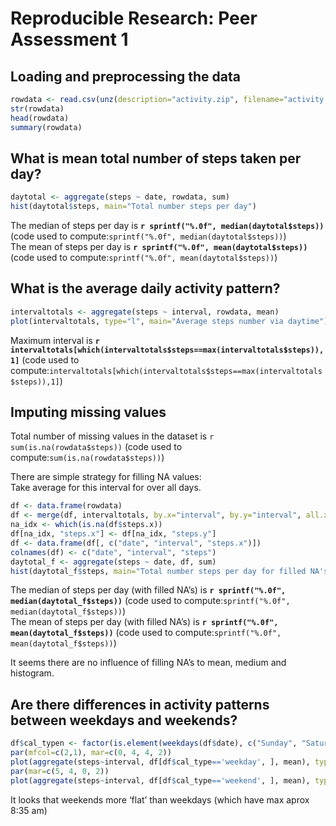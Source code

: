 # Reproducible Research: Peer Assessment 1


## Loading and preprocessing the data
```r
rowdata <- read.csv(unz(description="activity.zip", filename="activity.csv"), stringsAsFactors=F, colClasses=c(NA, "Date", NA))
str(rowdata)
head(rowdata)
summary(rowdata)
```

## What is mean total number of steps taken per day?
```r
daytotal <- aggregate(steps ~ date, rowdata, sum)
hist(daytotal$steps, main="Total number steps per day")
```

The median of steps per day is  **`r sprintf("%.0f", median(daytotal$steps))`** (code used to compute:`sprintf("%.0f", median(daytotal$steps))`)  
The mean of steps per day is    **`r sprintf("%.0f", mean(daytotal$steps))`** (code used to compute:`sprintf("%.0f", mean(daytotal$steps))`)  


## What is the average daily activity pattern?
```r
intervaltotals <- aggregate(steps ~ interval, rowdata, mean)
plot(intervaltotals, type="l", main="Average steps number via daytime")
```

Maximum interval is **`r intervaltotals[which(intervaltotals$steps==max(intervaltotals$steps)),1]`** (code used to compute:`intervaltotals[which(intervaltotals$steps==max(intervaltotals$steps)),1]`)


## Imputing missing values
Total number of missing values in the dataset is `r sum(is.na(rowdata$steps))` (code used to compute:`sum(is.na(rowdata$steps))`)

There are simple strategy for filling NA values:  
Take average for this interval for over all days.

```r
df <- data.frame(rowdata)
df <- merge(df, intervaltotals, by.x="interval", by.y="interval", all.x=T, all.y=F)
na_idx <- which(is.na(df$steps.x))
df[na_idx, "steps.x"] <- df[na_idx, "steps.y"]
df <- data.frame(df[, c("date", "interval", "steps.x")])
colnames(df) <- c("date", "interval", "steps")
daytotal_f <- aggregate(steps ~ date, df, sum)
hist(daytotal_f$steps, main="Total number steps per day for filled NA's")
```

The median of steps per day (with filled NA's) is  **`r sprintf("%.0f", median(daytotal_f$steps))`** (code used to compute:`sprintf("%.0f", median(daytotal_f$steps))`)  
The mean of steps per day (with filled NA's) is    **`r sprintf("%.0f", mean(daytotal_f$steps))`** (code used to compute:`sprintf("%.0f", mean(daytotal_f$steps))`)  

It seems there are no influence of filling NA's to mean, medium and histogram.


## Are there differences in activity patterns between weekdays and weekends?
```r
df$cal_typen <- factor(is.element(weekdays(df$date), c("Sunday", "Saturday")), labels = c("weekday", "weekend"))
par(mfcol=c(2,1), mar=c(0, 4, 4, 2))
plot(aggregate(steps~interval, df[df$cal_type=='weekday', ], mean), type="l", xlab=NA, ylab="Weekdays", xaxt="n")
par(mar=c(5, 4, 0, 2))
plot(aggregate(steps~interval, df[df$cal_type=='weekend', ], mean), type="l", ylab="Weekends")
```

It looks that weekends more 'flat' than weekdays (which have max aprox 8:35 am)
